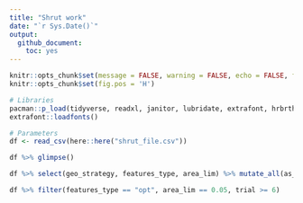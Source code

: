 ---
title: "Shrut work"
date: "`r Sys.Date()`"
output:
  github_document:
    toc: yes
---


```{r setup, include=FALSE}
knitr::opts_chunk$set(message = FALSE, warning = FALSE, echo = FALSE, fig.retina = 4)
knitr::opts_chunk$set(fig.pos = 'H')
```


```{r}
# Libraries
pacman::p_load(tidyverse, readxl, janitor, lubridate, extrafont, hrbrthemes, sf, ggcorrplot, plotly, ggradar, estimatr, texreg, estimatr)
extrafont::loadfonts()

# Parameters
df <- read_csv(here::here("shrut_file.csv"))
```


```{r}
df %>% glimpse()
```

```{r}
df %>% select(geo_strategy, features_type, area_lim) %>% mutate_all(as_factor) %>% summary()

df %>% filter(features_type == "opt", area_lim == 0.05, trial >= 6)
```

